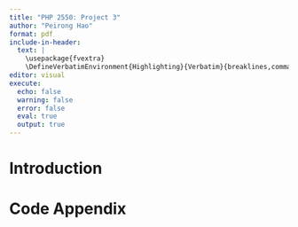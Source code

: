 ```yaml
---
title: "PHP 2550: Project 3"
author: "Peirong Hao"
format: pdf
include-in-header: 
  text: |
    \usepackage{fvextra}
    \DefineVerbatimEnvironment{Highlighting}{Verbatim}{breaklines,commandchars=\\\{\}}
editor: visual
execute:
  echo: false
  warning: false
  error: false
  eval: true
  output: true
---
```


# Introduction


\newpage

# Code Appendix

```r
```
